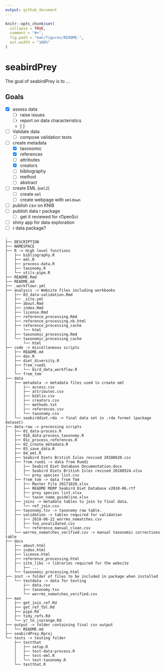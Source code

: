 ```yaml
---
output: github_document
---
```


<!-- README.md is generated from README.Rmd. Please edit that file -->

```r
knitr::opts_chunk$set(
  collapse = TRUE,
  comment = "#>",
  fig.path = "man/figures/README-",
  out.width = "100%"
)
```
# seabirdPrey

The goal of seabirdPrey is to ...


## Goals

- [x] assess data
    - [ ] raise issues
    - [ ] report on data characteristics
    - [ ] 
- [ ] Validate data
    - [ ] compose validation tests
- [ ] create metadata
    - [x] taxonomic
    - [x] references
    - [ ] attributes
    - [x] creators
    - [ ] bibliography
    - [ ] method
    - [ ] abstract
- [ ] create EML (`eml2`)
    - [ ] create `eml`
    - [ ] create webpage with `emldown`
- [ ] publish csv on KNIB
- [ ] publish data r package
    - [ ] get it reviewed for rOpenSci
- [ ] shiny app for data exploration
- [ ] r data package?


```
.
├── DESCRIPTION
├── NAMESPACE
├── R -> High level functions
│   ├── bibliography.R
│   ├── eml.R
│   ├── process-data.R
│   ├── taxonomy.R
│   └── utils-pipe.R
├── README.Rmd
├── README.md
├── _workflowr.yml
├── analysis -> Website files including workbooks
│   ├── 03_data-validation.Rmd
│   ├── _site.yml
│   ├── about.Rmd
│   ├── index.Rmd
│   ├── license.Rmd
│   ├── reference_processing.Rmd
│   ├── reference_processing.nb.html
│   ├── reference_processing_cache
│   │   └── html
│   ├── taxonomic_processing.Rmd
│   └── taxonomic_processing_cache
│       └── html
├── code -> miscellaneous scripts
│   ├── README.md
│   ├── dev.R
│   ├── diet_diversity.R
│   ├── from_ruedi
│   │   └── bird_data_workflow.R
│   └── from_tom
├── data
│   ├── metadata -> metadata files used to create eml
│   │   ├── access.csv
│   │   ├── attributes.csv
│   │   ├── biblio.csv
│   │   ├── creators.csv
│   │   ├── methods.txt
│   │   ├── references.csv
│   │   └── taxonomy.csv
│   └── seabirddiet.rda -> final data set in .rda format (package dataset)
├── data-raw -> processing scripts
│   ├── 01_data-process.R
│   ├── 01b_data-process_taxonomy.R
│   ├── 01c_process_references.R
│   ├── 02_create_metadata.R
│   ├── 03_save_data.R
│   ├── 04_eml.R
│   ├── Seabird Diets British Isles revised 20180620.csv
│   ├── from_ruedi -> data from Ruedi
│   │   ├── Seabird Diet Database Documentation.docx
│   │   ├── Seabird Diets British Isles revised 20180524.xlsx
│   │   └── prey species list.csv
│   ├── from_tom -> data from Tom
│   │   ├── Master File 20171020.xlsx
│   │   ├── README MERP Seabird Diet Database v2018-06.rtf
│   │   ├── prey species list.xlsx
│   │   └── taxon_name_guideline.xlsx
│   ├── joins -> metadata tables to join to final data.
│   │   └── ref_join.csv
│   ├── taxonomy.tsv -> taxonomy raw table.
│   ├── validation -> tables required for validation
│   │   ├── 2018-06-22_worrms_nomatches.csv
│   │   ├── foo_unvalidated.csv
│   │   └── reference_manual_clean.csv
│   └── worrms_nomatches_verified.csv -> manual taxonomic corrections table
├── docs
│   ├── about.html
│   ├── index.html
│   ├── license.html
│   ├── reference_processing.html
│   ├── site_libs -> libraries required for the website
│   │   ├── ...
│   └── taxonomic_processing.html
├── inst -> folder of files to be included in package when installed
│   └── testdata -> data for testing
│       ├── data.csv
│       ├── taxonomy.tsv
│       └── worrms_nomatches_verified.csv
├── man
│   ├── get_join_ref.Rd
│   ├── get_ref_tbl.Rd
│   ├── pipe.Rd
│   ├── tidy_refs.Rd
│   └── yr_to_isorange.Rd
├── output -> folder containing final csv output
│   └── README.md
├── seabirdPrey.Rproj
└── tests -> testing folder
    ├── testthat
    │   ├── setup.R
    │   ├── test-data-process.R
    │   ├── test-eml.R
    │   └── test-taxonomy.R
    └── testthat.R

```

